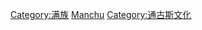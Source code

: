 
{{catmore}}

[[Category:满族|Category:满族]]
[[Category:中國各族文化|Manchu]]
[[Category:通古斯文化|Category:通古斯文化]]
